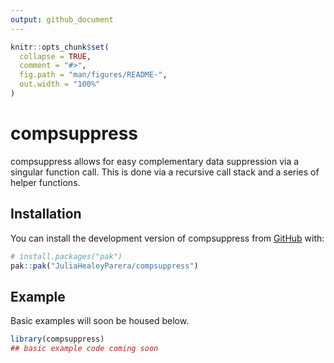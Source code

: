 ```yaml
---
output: github_document
---
```


```r
knitr::opts_chunk$set(
  collapse = TRUE,
  comment = "#>",
  fig.path = "man/figures/README-",
  out.width = "100%"
)
```

# compsuppress

<!-- badges: start -->
<!-- badges: end -->

compsuppress allows for easy complementary data suppression via a singular function call. This is done via a recursive call stack and a series of helper functions. 

## Installation

You can install the development version of compsuppress from [GitHub](https://github.com/) with:

``` r
# install.packages("pak")
pak::pak("JuliaHealeyParera/compsuppress")
```

## Example

Basic examples will soon be housed below. 

```r
library(compsuppress)
## basic example code coming soon
```
